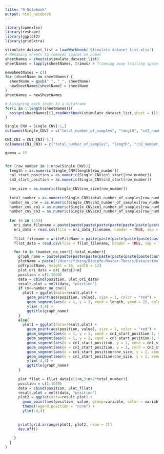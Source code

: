 ```yaml
---
title: "R Notebook"
output: html_notebook
---
```




```r
library(openxlsx)
library(reshape)
library(ggplot2)
library(gridExtra)

stimulate_dataset_list = loadWorkbook('Stimulate dataset list.xlsx')
# Renaming sheets to removes spaces in names
sheetNames = sheets(stimulate_dataset_list)
sheetNames = lapply(sheetNames, trimws) # Trimming away trailing space

newSheetNames = c()
for (sheetName in sheetNames) {
  sheetName = gsub(" ", "_", sheetName)
  newSheetNames[sheetName] = sheetName 
}
sheetNames = newSheetNames

# Assigning each sheet to a dataframe
for(i in 1:length(sheetNames)){
  assign(sheetNames[i],readWorkbook(stimulate_dataset_list,sheet = i))
}

Single_CNV = Single_CNV[-1,]
colnames(Single_CNV) = c("total_number_of_samples", "length", "cn2_number_of_samples", "cn2_proportion", "cn1_number_of_samples", "cn1_proportion", "cnv_size", "size_proportion", "cn1_start", "cn1_end",  "cn3_number_of_samples", "cn3_proportion", "cnv_size", "size_proportion", "cn3_start", "cn3_end")

CN1_CN3 = CN1_CN3[-1,]
colnames(CN1_CN3) = c("total_number_of_samples", "length", "cn2_number_of_samples", "cn2_proportion", "cn1_number_of_samples", "cn1_proportion", "cnv_size", "size_proportion", "cn1_start", "cn1_end",  "cn3_number_of_samples", "cn3_proportion", "cnv_size", "size_proportion", "cn3_start", "cn3_end")
```



```r
gamma = 15


for (row_number in 1:nrow(Single_CNV)){
  length = as.numeric(Single_CNV$length[row_number])
  cn1_start_position = as.numeric(Single_CNV$cn1_start[row_number])
  cn3_start_position = as.numeric(Single_CNV$cn3_start[row_number])
  
  cnv_size = as.numeric(Single_CNV$cnv_size[row_number])
  
  total_number = as.numeric(Single_CNV$total_number_of_samples[row_number])
  number_no_cnv = as.numeric(Single_CNV$cn2_number_of_samples[row_number])
  number_cnv_cn1 = as.numeric(Single_CNV$cn1_number_of_samples[row_number])
  number_cnv_cn3 = as.numeric(Single_CNV$cn3_number_of_samples[row_number])
  
  for (n in 1:5){
    ori_data_filename = paste(paste(paste(paste(paste(paste(paste(paste("/Users/Yibing/Bioinfo-Master-Thesis/Data/stimulate data/Data/SD_",total_number,sep = ""), number_no_cnv,sep = "_"), number_cnv_cn1, sep = "_"), number_cnv_cn3, sep = "_"), cnv_size, sep = "_"), "run", sep = "_"), n, sep = ""), "csv", sep = ".")
    ori_data = read.csv(file = ori_data_filename, header = TRUE, sep = ",")
    
    fllat_filename = writeFileName = paste(paste(paste(paste(paste(paste(paste(paste("/Users/Yibing/Bioinfo-Master-Thesis/Data/stimulate data/FLLat/Result/SD", total_number,sep = "_"), number_no_cnv,sep = "_"), number_cnv_cn1, sep = "_"), number_cnv_cn3, sep = "_"), cnv_size, sep = "_"), "run", sep = "_"), n, sep = ""), "csv", sep = ".")
    fllat_data = read.csv(file = fllat_filename, header = TRUE, sep = ",")

    for (m in (number_no_cnv+1):total_number){
      graph_name = paste(paste(paste(paste(paste(paste(paste(paste(paste(paste(gamma,"",sep = ""), "SD", sep = "_"), total_number,sep = "_"), number_no_cnv,sep = "_"), number_cnv_cn1, sep = "_"), number_cnv_cn3, sep = "_"), cnv_size, sep = "_"), m, sep = "_sample"), "run", sep = "_"), n, sep = "")
      plotName = paste("/Users/Yibing/Bioinfo-Master-Thesis/Data/stimulate data/FLLat/Graph", paste(graph_name, "pdf", sep = "."), sep = "/")
      pdf(plotName, height = 16, width = 12)
      plot_ori_data = ori_data[2+m]
      position = c(1:1000)
      data = cbind(position, plot_ori_data)
      result.plot = melt(data, "position")
      if (m<=number_no_cnv){
        plot1 = ggplot(data=result.plot) + 
          geom_point(aes(position, value), size = 1, color = "red") + 
          geom_segment(aes(x = 1, y = 2, xend = length, yend = 2), color = "black", size = 1) +
          ylim(-4,4) +
          ggtitle(graph_name)
      }
      else{
        plot1 = ggplot(data=result.plot) + 
          geom_point(aes(position, value), size = 1, color = "red") + 
          geom_segment(aes(x = 1, y = 2, xend = cn1_start_position-1, yend = 2), color = "black", size = 1) +
          geom_segment(aes(x = 1, y = 2, xend = cn3_start_position-1, yend = 2), color = "black", size = 1) +
          geom_segment(aes(x = cn1_start_position, y = 1, xend = cn1_start_position+cnv_size-1, yend = 1), color = "black", size = 1) +
          geom_segment(aes(x = cn3_start_position, y = 3, xend = cn3_start_position+cnv_size-1, yend = 3), color = "black", size = 1) +
          geom_segment(aes(x = cn1_start_position+cnv_size, y = 2, xend = length, yend = 2), color = "black", size = 1) +
          geom_segment(aes(x = cn3_start_position+cnv_size, y = 2, xend = length, yend = 2), color = "black", size = 1) +
          ylim(-4,4) +
          ggtitle(graph_name)
      }
      
      plot_fllat = fllat_data[c(3+m,3+m+2*total_number)]
      position = c(1:1000)
      data = cbind(position, plot_fllat)
      result.plot = melt(data, "position")
      plot2 = ggplot(data=result.plot) + 
        geom_point(aes(position, value, group=variable, color = variable), size = 1) + 
        theme(legend.position = "none") +
        ylim(-4,4) 
      
      
      print(grid.arrange(plot1, plot2, nrow = 2))
      dev.off()
      
    }
  }
}

```
